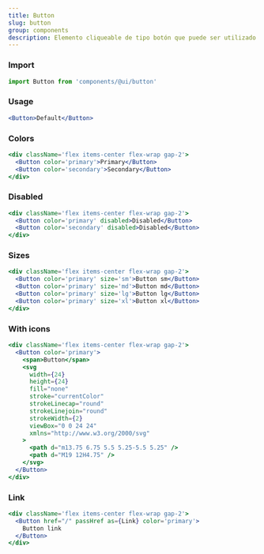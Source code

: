 ```yaml
---
title: Button
slug: button
group: components
description: Elemento cliqueable de tipo botón que puede ser utilizado en formularios o en cualquier parte de la página que necesite un botón estándar y simple de aplicar.
---
```


### Import

```js
import Button from 'components/@ui/button'
```

### Usage

```jsx
<Button>Default</Button>
```

### Colors

```jsx
<div className='flex items-center flex-wrap gap-2'>
  <Button color='primary'>Primary</Button>
  <Button color='secondary'>Secondary</Button>
</div>
```

### Disabled

```jsx
<div className='flex items-center flex-wrap gap-2'>
  <Button color='primary' disabled>Disabled</Button>
  <Button color='secondary' disabled>Disabled</Button>
</div>
```

### Sizes

```jsx
<div className='flex items-center flex-wrap gap-2'>
  <Button color='primary' size='sm'>Button sm</Button>
  <Button color='primary' size='md'>Button md</Button>
  <Button color='primary' size='lg'>Button lg</Button>
  <Button color='primary' size='xl'>Button xl</Button>
</div>
```

### With icons

```jsx
<div className='flex items-center flex-wrap gap-2'>
  <Button color='primary'>
    <span>Button</span>
    <svg 
      width={24} 
      height={24} 
      fill="none" 
      stroke="currentColor" 
      strokeLinecap="round" 
      strokeLinejoin="round" 
      strokeWidth={2} 
      viewBox="0 0 24 24" 
      xmlns="http://www.w3.org/2000/svg"
    >
      <path d="m13.75 6.75 5.5 5.25-5.5 5.25" />
      <path d="M19 12H4.75" />
    </svg>
  </Button>
</div>
```

### Link

```jsx
<div className='flex items-center flex-wrap gap-2'>
  <Button href="/" passHref as={Link} color='primary'>
    Button link
  </Button>
</div>
```
